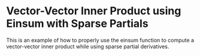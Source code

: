 Vector-Vector Inner Product using Einsum with Sparse Partials
==============================================================

This is an example of how to properly use the einsum function
to compute a vector-vector inner product while using sparse partial
derivatives.


<WorkedExample />
